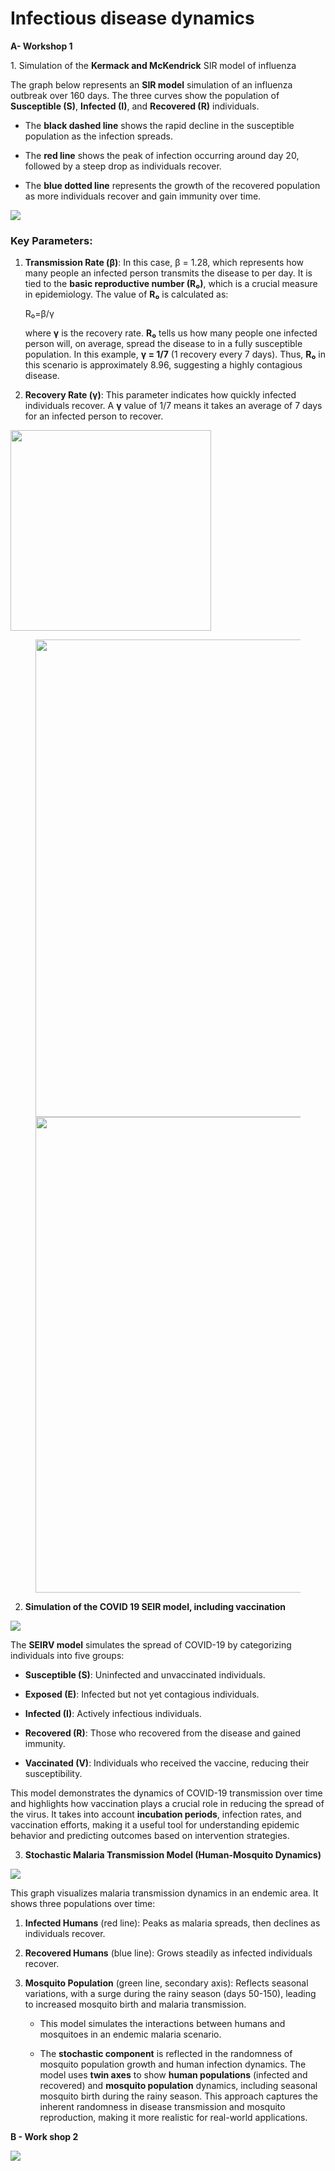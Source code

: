 # **Infectious disease dynamics**

**A- Workshop 1**

1\. Simulation of the **Kermack and McKendrick** SIR model of influenza

The graph below represents an **SIR model** simulation of an influenza outbreak over 160 days. The three curves show the population of **Susceptible (S)**, **Infected (I)**, and **Recovered (R)** individuals.

-   The **black dashed line** shows the rapid decline in the susceptible population as the infection spreads.

-   The **red line** shows the peak of infection occurring around day 20, followed by a steep drop as individuals recover.

-   The **blue dotted line** represents the growth of the recovered population as more individuals recover and gain immunity over time.

![](images/Influenza%20model-01.png){fig-align="right"}

### Key Parameters:

1.  **Transmission Rate (β)**: In this case, β = 1.28, which represents how many people an infected person transmits the disease to per day. It is tied to the **basic reproductive number (R₀)**, which is a crucial measure in epidemiology. The value of **R₀** is calculated as:

    R₀​=β​/γ

    where **γ** is the recovery rate. **R₀** tells us how many people one infected person will, on average, spread the disease to in a fully susceptible population. In this example, **γ = 1/7** (1 recovery every 7 days). Thus, **R₀** in this scenario is approximately 8.96, suggesting a highly contagious disease.

2.  **Recovery Rate (γ)**: This parameter indicates how quickly infected individuals recover. A **γ** value of 1/7 means it takes an average of 7 days for an infected person to recover.

![](images/clipboard-2023033951.png){width="321"}

![![](images/clipboard-1977229827.png){width="761"}](images/clipboard-2306760533.png){width="764"}

2.  **Simulation of the COVID 19 SEIR model, including vaccination**

![](images/COVID%2019_SEIRV_model.png){fig-align="center"}

The **SEIRV model** simulates the spread of COVID-19 by categorizing individuals into five groups:

-   **Susceptible (S)**: Uninfected and unvaccinated individuals.

-   **Exposed (E)**: Infected but not yet contagious individuals.

-   **Infected (I)**: Actively infectious individuals.

-   **Recovered (R)**: Those who recovered from the disease and gained immunity.

-   **Vaccinated (V)**: Individuals who received the vaccine, reducing their susceptibility.

This model demonstrates the dynamics of COVID-19 transmission over time and highlights how vaccination plays a crucial role in reducing the spread of the virus. It takes into account **incubation periods**, infection rates, and vaccination efforts, making it a useful tool for understanding epidemic behavior and predicting outcomes based on intervention strategies.

3.  **Stochastic Malaria Transmission Model (Human-Mosquito Dynamics)**

![](images/malaria_model.png)

This graph visualizes malaria transmission dynamics in an endemic area. It shows three populations over time:

1.  **Infected Humans** (red line): Peaks as malaria spreads, then declines as individuals recover.

2.  **Recovered Humans** (blue line): Grows steadily as infected individuals recover.

3.  **Mosquito Population** (green line, secondary axis): Reflects seasonal variations, with a surge during the rainy season (days 50-150), leading to increased mosquito birth and malaria transmission.

    -   This model simulates the interactions between humans and mosquitoes in an endemic malaria scenario.

    -   The **stochastic component** is reflected in the randomness of mosquito population growth and human infection dynamics. The model uses **twin axes** to show **human populations** (infected and recovered) and **mosquito population** dynamics, including seasonal mosquito birth during the rainy season. This approach captures the inherent randomness in disease transmission and mosquito reproduction, making it more realistic for real-world applications.

**B - Work shop 2**

![](images/clipboard-1248306971.png)
